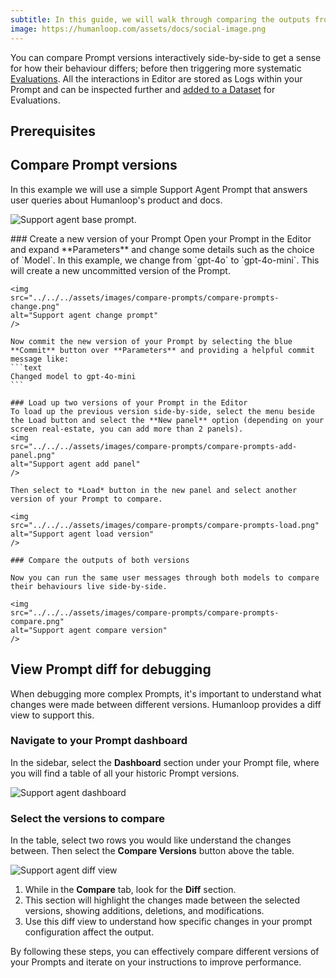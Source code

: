 ```yaml
---
subtitle: In this guide, we will walk through comparing the outputs from multiple Prompts side-by-side using the Humanloop Editor environment and using diffs to help debugging.
image: https://humanloop.com/assets/docs/social-image.png
---
```


You can compare Prompt versions interactively side-by-side to get a sense for how their behaviour differs; before then triggering more systematic [Evaluations](/docs/v5/evaluation/guides/run-evaluation).
All the interactions in Editor are stored as Logs within your Prompt and can be inspected further and [added to a Dataset](/docs/v5/evaluation/guides/create-dataset#create-a-dataset-from-logs) for Evaluations.

## Prerequisites

<Markdown src="../../../snippets/v5/prereq-point-prompt.mdx" />

## Compare Prompt versions

In this example we will use a simple Support Agent Prompt that answers user queries about Humanloop's product and docs.

<img
  src="../../../assets/images/compare-prompts/compare-prompts-base.png"
  alt="Support agent base prompt."
/>


<Steps>
    ### Create a new version of your Prompt
    Open your Prompt in the Editor and expand **Parameters** and change some details such as the choice of `Model`.
    In this example, we change from `gpt-4o` to `gpt-4o-mini`.
    This will create a new uncommitted version of the Prompt.

    <img
    src="../../../assets/images/compare-prompts/compare-prompts-change.png"
    alt="Support agent change prompt"
    />

    Now commit the new version of your Prompt by selecting the blue **Commit** button over **Parameters** and providing a helpful commit message like:
    ```text
    Changed model to gpt-4o-mini
    ```

    ### Load up two versions of your Prompt in the Editor
    To load up the previous version side-by-side, select the menu beside the Load button and select the **New panel** option (depending on your screen real-estate, you can add more than 2 panels).
    <img
    src="../../../assets/images/compare-prompts/compare-prompts-add-panel.png"
    alt="Support agent add panel"
    />

    Then select to *Load* button in the new panel and select another version of your Prompt to compare.

    <img
    src="../../../assets/images/compare-prompts/compare-prompts-load.png"
    alt="Support agent load version"
    />

    ### Compare the outputs of both versions

    Now you can run the same user messages through both models to compare their behaviours live side-by-side.

    <img
    src="../../../assets/images/compare-prompts/compare-prompts-compare.png"
    alt="Support agent compare version"
    />

</Steps>


## View Prompt diff for debugging

When debugging more complex Prompts, it's important to understand what changes were made between different versions. Humanloop provides a diff view to support this.

<Steps>

### Navigate to your Prompt dashboard

In the sidebar, select the **Dashboard** section under your Prompt file, where you will find a table of all your historic Prompt versions.

<img
src="../../../assets/images/compare-prompts/compare-prompts-dashboard.png"
alt="Support agent dashboard"
/>

### Select the versions to compare

In the table, select two rows you would like understand the changes between. Then select the **Compare Versions** button above the table.

<img
src="../../../assets/images/compare-prompts/compare-prompts-diff.png"
alt="Support agent diff view"
/>




</Steps>



1. While in the **Compare** tab, look for the **Diff** section.
2. This section will highlight the changes made between the selected versions, showing additions, deletions, and modifications.
3. Use this diff view to understand how specific changes in your prompt configuration affect the output.

By following these steps, you can effectively compare different versions of your Prompts and iterate on your instructions to improve performance.


